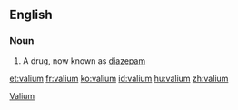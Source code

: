 ==English==

===Noun===
{{en-noun}}

# A drug, now known as [[diazepam]]

[[Category:en:Drugs|Valium]]

[[et:valium]]
[[fr:valium]]
[[ko:valium]]
[[id:valium]]
[[hu:valium]]
[[zh:valium]]